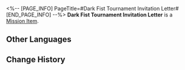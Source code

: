 <%-- [PAGE_INFO]
PageTitle=#Dark Fist Tournament Invitation Letter#
[END_PAGE_INFO] --%>
{{Item Infobox
|id          = 140141
|image       = Item Dark Fist Tournament Invitation Letter.png{{subst:void|<!--$UPLOAD:<<SpriteOutput/ItemFigures/140141.png>-<Item Dark Fist Tournament Invitation Letter.png>-<Item Icons>>-->}}
|type        = Mission Item
|invCategory = Missions
|rarity      = 3
|effect      = 
|description = A black envelope. A pitiful pin hangs on the spot where there should have been a fire lacquer seal. On the back is writing in large, crooked letters: "Invitation." 
}}
{{Description|''"I see you're a chosen one..."''}}
'''Dark Fist Tournament Invitation Letter''' is a [[Mission Item]].

==Other Languages==
{{Other Languages
|en   = Dark Fist Tournament Invitation Letter
|zhs  = 「黑暗拳斗大赛」邀请函
|zht  = 「黑暗拳鬥大賽」邀請函
|ja   = 「暗黒ファイト」の招待状
|ko   = 「어둠의 주먹 대회」 초대장
|es   = Invitación a la competencia Puño Oscuro
|fr   = Lettre d'invitation au Tournoi du poing sombre
|ru   = Приглашение на турнир «Тёмный кулак»
|th   = บัตรเชิญ "ศึกดวลหมัดแห่งความมืด"
|vi   = Thư Mời "Cuộc Thi Nắm Đấm Đen Tối"
|de   = Einladung zum Turnier der Finsteren Fäuste
|id   = Undangan "Turnamen Tinju Hitam"
|pt   = Carta de Convite do Torneio Punho Sombrio
}}

==Change History==
{{Change History|1.0}}